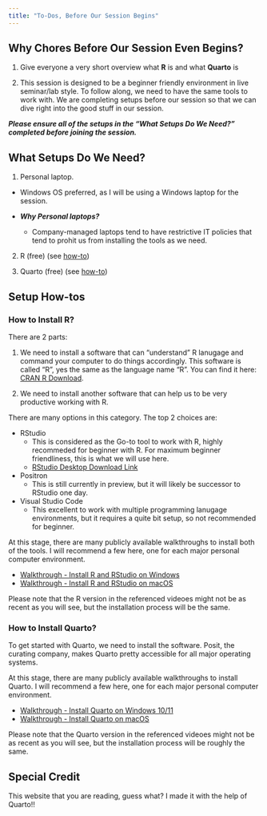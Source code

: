 ```yaml
---
title: "To-Dos, Before Our Session Begins"
---
```


## Why Chores Before Our Session Even Begins?

1. Give everyone a very short overview what **R** is and what **Quarto** is 

2. This session is designed to be a beginner friendly environment in live seminar/lab style. To follow along, we need to have the same tools to work with. We are completing setups before our session so that we can dive right into the good stuff in our session. 

***Please ensure all of the setups in the "What Setups Do We Need?" completed before joining the session.***

## What Setups Do We Need? 

1. Personal laptop.

  - Windows OS preferred, as I will be using a Windows laptop for the session.

  - ***Why Personal laptops?***
    
    - Company-managed laptops tend to have restrictive IT policies that tend to prohit us from installing the tools as we need.

2. R (free) (see [how-to](#how-to-install-r))

3. Quarto (free) (see [how-to](#how-to-install-quarto))

## Setup How-tos

### How to Install R?

There are 2 parts:

1. We need to install a software that can "understand" R lanugage and command your computer to do things accordingly. This software is called "R", yes the same as the language name "R". You can find it here: [CRAN R Download](https://cran.rstudio.com/).

2. We need to install another software that can help us to be very productive working with R. 

There are many options in this category. The top 2 choices are: 

- RStudio 
  - This is considered as the Go-to tool to work with R, highly recommeded for beginner with R. For maximum beginner friendliness, this is what we will use here.
  - [RStudio Desktop Download Link](https://posit.co/download/rstudio-desktop/)
- Positron 
  - This is still currently in preview, but it will likely be successor to RStudio one day. 
- Visual Studio Code 
  - This excellent to work with multiple programming lanugage environments, but it requires a quite bit setup, so not recommended for beginner. 

At this stage, there are many publicly available walkthroughs to install both of the tools. I will recommend a few here, one for each major personal computer environment. 

- [Walkthrough - Install R and RStudio on Windows](https://www.youtube.com/watch?v=H9EBlFDGG4k)
- [Walkthrough - Install R and RStudio on macOS](https://www.youtube.com/watch?v=I5WIMX4LK8M)

Please note that the R version in the referenced videoes might not be as recent as you will see, but the installation process will be the same. 

### How to Install Quarto?

To get started with Quarto, we need to install the software. Posit, the curating company, makes Quarto pretty accessible for all major operating systems. 

At this stage, there are many publicly available walkthroughs to install Quarto. I will recommend a few here, one for each major personal computer environment. 

- [Walkthrough - Install Quarto on Windows 10/11](https://www.youtube.com/watch?v=JQ8WbI2_Rc4)
- [Walkthrough - Install Quarto on macOS](https://www.youtube.com/watch?v=aOGGPcWZKUs)

Please note that the Quarto version in the referenced videoes might not be as recent as you will see, but the installation process will be roughly the same. 

## Special Credit

This website that you are reading, guess what? I made it with the help of Quarto!!